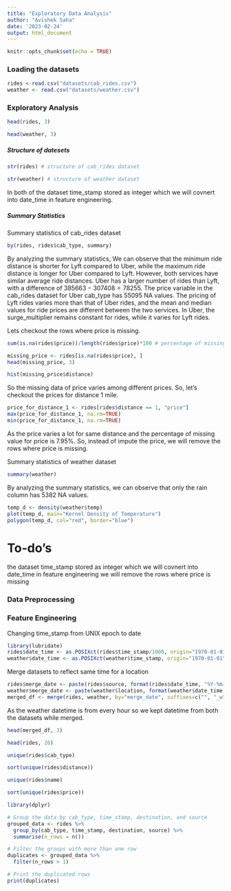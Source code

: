 ```yaml
---
title: "Exploratory Data Analysis"
author: "Avishek Saha"
date: '2023-02-24'
output: html_document
---
```


```r
knitr::opts_chunk$set(echo = TRUE)
```

### Loading the datasets

```r
rides <-read.csv("datasets/cab_rides.csv")
weather <- read.csv("datasets/weather.csv")
```

### Exploratory Analysis

```r
head(rides, 3)
```

```r
head(weather, 3)
```

##### Structure of datesets

```r
str(rides) # structure of cab_rides dataset
```

```r
str(weather) # structure of weather dataset
```

In both of the dataset time_stamp stored as integer which we will covnert into date_time in feature engineering. 

##### Summary Statistics

Summary statistics of cab_rides dataset

```r
by(rides, rides$cab_type, summary)
```

By analyzing the summary statistics, We can observe that the minimum ride distance is shorter for Lyft compared to Uber, while the maximum ride distance is longer for Uber compared to Lyft. However, both services have similar average ride distances. Uber has a larger number of rides than Lyft, with a difference of $385663- 307408=78255$. The price variable in the cab_rides dataset for Uber cab_type has 55095 NA values. The pricing of Lyft rides varies more than that of Uber rides, and the mean and median values for ride prices are different between the two services. In Uber, the surge_multiplier remains constant for rides, while it varies for Lyft rides.

Lets checkout the rows where price is missing.

```r
sum(is.na(rides$price))/length(rides$price)*100 # percentage of missing price values
```

```r
missing_price <- rides[is.na(rides$price), ]
head(missing_price, 3)
```

```r
hist(missing_price$distance)
```

So the missing data of price varies among different prices. So, let's checkout the prices for distance 1 mile.

```r
price_for_distance_1 <- rides[rides$distance == 1, "price"]
max(price_for_distance_1, na.rm=TRUE)
min(price_for_distance_1, na.rm=TRUE)
```

As the price varies a lot for same distance and the percentage of missing value for price is 7.95%. So, instead of impute the price, we will remove the rows where price is missing.  

Summary statistics of weather dataset

```r
summary(weather)
```

By analyzing the summary statistics, we can observe that only the rain column has 5382 NA values. 

```r
temp_d <- density(weather$temp)
plot(temp_d, main="Kernel Density of Temperature")
polygon(temp_d, col="red", border="blue")
```


# To-do's
the dataset time_stamp stored as integer which we will covnert into date_time in feature engineering
we will remove the rows where price is missing
 
### Data Preprocessing

### Feature Engineering

Changing time_stamp from UNIX epoch to date

```r
library(lubridate)
rides$date_time <- as.POSIXct(rides$time_stamp/1000, origin="1970-01-01", tz="UTC")
weather$date_time <- as.POSIXct(weather$time_stamp, origin="1970-01-01", tz="UTC")
```

Merge datasets to reflect same time for a location

```r
rides$merge_date <- paste(rides$source, format(rides$date_time, "%Y-%m-%d %H"), sep=" - ")
weather$merge_date <- paste(weather$location, format(weather$date_time, "%Y-%m-%d %H"), sep=" - ")
merged_df <- merge(rides, weather, by="merge_date", suffixes=c("", "_w"))
```

As the weather datetime is from every hour so we kept datetime from both the datasets while merged.

```r
head(merged_df, 3)
```



```r
head(rides, 20)
```











```r
unique(rides$cab_type)
```

```r
sort(unique(rides$distance))
```

```r
unique(rides$name)
```

```r
sort(unique(rides$price))
```


```r
library(dplyr)

# Group the data by cab_type, time_stamp, destination, and source
grouped_data <- rides %>% 
  group_by(cab_type, time_stamp, destination, source) %>% 
  summarise(n_rows = n())

# Filter the groups with more than one row
duplicates <- grouped_data %>% 
  filter(n_rows > 1)

# Print the duplicated rows
print(duplicates)

```
